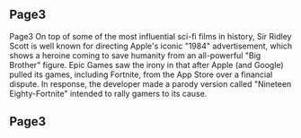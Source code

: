 
## Page3

Page3 On top of some of the most influential sci-fi films in history, Sir Ridley Scott is well known for directing Apple's iconic "1984" advertisement, which shows a heroine coming to save humanity from an all-powerful "Big Brother" figure. Epic Games saw the irony in that after Apple (and Google) pulled its games, including Fortnite, from the App Store over a financial dispute. In response, the developer made a parody version called "Nineteen Eighty-Fortnite" intended to rally gamers to its cause.

## Page3

